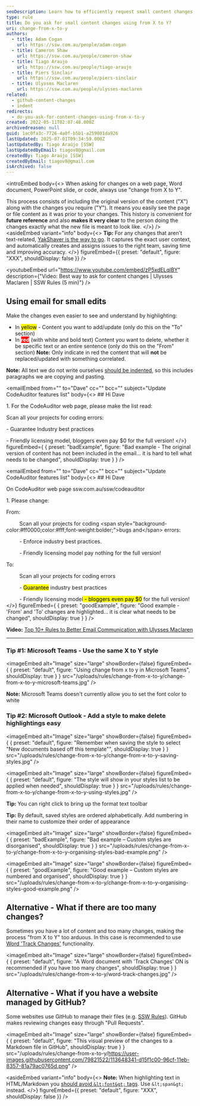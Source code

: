 ```yaml
---
seoDescription: Learn how to efficiently request small content changes by using the "Change from X to Y" method for clear and effective communication.
type: rule
title: Do you ask for small content changes using from X to Y?
uri: change-from-x-to-y
authors:
  - title: Adam Cogan
    url: https://ssw.com.au/people/adam-cogan
  - title: Cameron Shaw
    url: https://ssw.com.au/people/cameron-shaw
  - title: Tiago Araujo
    url: https://ssw.com.au/people/tiago-araujo
  - title: Piers Sinclair
    url: https://ssw.com.au/people/piers-sinclair
  - title: Ulysses Maclaren
    url: https://ssw.com.au/people/ulysses-maclaren
related:
  - github-content-changes
  - indent
redirects:
  - do-you-ask-for-content-changes-using-from-x-to-y
created: 2022-05-11T02:07:48.000Z
archivedreason: null
guid: 1ac0fa3c-7726-4a0f-b5b1-a259801da926
lastUpdated: 2025-07-01T09:34:59.000Z
lastUpdatedBy: Tiago Araújo [SSW]
lastUpdatedByEmail: tiagov8@gmail.com
createdBy: Tiago Araújo [SSW]
createdByEmail: tiagov8@gmail.com
isArchived: false
---
```


<introEmbed
  body={<>
When asking for changes on a web page, Word document, PowerPoint slide, or code, always use "change from X to Y".

This process consists of including the original version of the content ("X") along with the changes you require ("Y"). It means you easily see the page or file content as it was prior to your changes. This history is convenient for **future reference** and also **makes it very clear** to the person doing the changes exactly what the new file is meant to look like.
  </>}
/>
<asideEmbed
  variant="info"
  body={<>
    **Tip:** For any changes that aren't text-related, [YakShaver is the way to go](https://yakshaver.ai/). It captures the exact user context, and automatically creates and assigns issues to the right team, saving time and improving accuracy.
  </>}
  figureEmbed={{
    preset: "default",
    figure: "XXX",
    shouldDisplay: false
  }}
/>

<youtubeEmbed url="https://www.youtube.com/embed/zP5xdELqlBY" description={"Video: Best way to ask for content changes | Ulysses Maclaren | SSW Rules (5 min)"} />

## Using email for small edits

Make the changes even easier to see and understand by highlighting:

* In <mark>yellow</mark> - Content you want to add/update (only do this on the "To" section)
* In <span style="background-color:#ff0000;color:#fff;font-weight:bolder;">red</span> (with white and bold text) Content you want to delete, whether it be specific text or an entire sentence (only do this on the "From" section)
  **Note:** Only indicate in red the content that will **not** be replaced/updated with something correlated.

**Note:** All text we do not write ourselves [should be indented](/do-you-use-indentation-for-readability), so this includes paragraphs we are copying and pasting.

<emailEmbed
  from=""
  to="Dave"
  cc=""
  bcc=""
  subject="Update CodeAuditor features list"
  body={<>
    ## Hi Dave

1\. For the CodeAuditor web page, please make the list read:

Scan all your projects for coding errors:

\- Guarantee Industry best practices

\- Friendly licensing model, bloggers even pay $0 for the full version!
  </>}
  figureEmbed={ {
    preset: "badExample",
    figure: "Bad example - The original version of content has not been included in the email... it is hard to tell what needs to be changed",
    shouldDisplay: true
  } }
/>

<emailEmbed
  from=""
  to="Dave"
  cc=""
  bcc=""
  subject="Update CodeAuditor features list"
  body={<>
    ## Hi Dave

On CodeAuditor web page ssw.com.au/ssw/codeauditor

1\. Please change:

From:

&nbsp;&nbsp;&nbsp;&nbsp;&nbsp;&nbsp;&nbsp;&nbsp; Scan all your projects for coding &lt;span style="background-color:#ff0000;color:#fff;font-weight:bolder;"&gt;bugs and&lt;/span&gt; errors:

&nbsp;&nbsp;&nbsp;&nbsp;&nbsp;&nbsp;&nbsp;&nbsp; - Enforce industry best practices.

&nbsp;&nbsp;&nbsp;&nbsp;&nbsp;&nbsp;&nbsp;&nbsp; - Friendly licensing model pay nothing for the full version!

To:

&nbsp;&nbsp;&nbsp;&nbsp;&nbsp;&nbsp;&nbsp;&nbsp; Scan all your projects for coding errors

&nbsp;&nbsp;&nbsp;&nbsp;&nbsp;&nbsp;&nbsp;&nbsp; - <mark>Guarantee</mark> industry best practices

&nbsp;&nbsp;&nbsp;&nbsp;&nbsp;&nbsp;&nbsp;&nbsp; - Friendly licensing model<mark> - bloggers even pay $0</mark> for the full version!
  </>}
  figureEmbed={ {
    preset: "goodExample",
    figure: "Good example - 'From' and 'To' changes are highlighted... it is clear what needs to be changed",
    shouldDisplay: true
  } }
/>

**Video:** [Top 10+ Rules to Better Email Communication with Ulysses Maclaren](https://www.youtube.com/watch?v=LAqRokqq4jI)

- - -

### Tip #1: Microsoft Teams - Use the same X to Y style


<imageEmbed
  alt="Image"
  size="large"
  showBorder={false}
  figureEmbed={ {
    preset: "default",
    figure: "Using change from x to y in Microsoft Teams",
    shouldDisplay: true
  } }
  src="/uploads/rules/change-from-x-to-y/change-from-x-to-y-microsoft-teams.jpg"
/>

**Note:** Microsoft Teams doesn't currently allow you to set the font color to white

### Tip #2: Microsoft Outlook - Add a style to make delete highlightings easy


<imageEmbed
  alt="Image"
  size="large"
  showBorder={false}
  figureEmbed={ {
    preset: "default",
    figure: "Remember when saving the style to select \"New documents based off this template\"",
    shouldDisplay: true
  } }
  src="/uploads/rules/change-from-x-to-y/change-from-x-to-y-saving-styles.jpg"
/>


<imageEmbed
  alt="Image"
  size="large"
  showBorder={false}
  figureEmbed={ {
    preset: "default",
    figure: "The style will show in your styles list to be applied when needed",
    shouldDisplay: true
  } }
  src="/uploads/rules/change-from-x-to-y/change-from-x-to-y-using-styles.jpg"
/>

**Tip:** You can right click to bring up the format text toolbar

**Tip:** By default, saved styles are ordered alphabetically. Add numbering in their name to customize their order of appearance

<imageEmbed
  alt="Image"
  size="large"
  showBorder={false}
  figureEmbed={ {
    preset: "badExample",
    figure: "Bad example – Custom styles are disorganised",
    shouldDisplay: true
  } }
  src="/uploads/rules/change-from-x-to-y/change-from-x-to-y-organising-styles-bad-example.png"
/>

<imageEmbed
  alt="Image"
  size="large"
  showBorder={false}
  figureEmbed={ {
    preset: "goodExample",
    figure: "Good example – Custom styles are numbered and organised",
    shouldDisplay: true
  } }
  src="/uploads/rules/change-from-x-to-y/change-from-x-to-y-organising-styles-good-example.png"
/>

## Alternative - What if there are too many changes?

Sometimes you have a lot of content and too many changes, making the process "from X to Y" too arduous. In this case is recommended to use [Word 'Track Changes'](https://support.microsoft.com/en-gb/office/track-changes-in-word-197ba630-0f5f-4a8e-9a77-3712475e806a?ui=en-us&rs=en-gb&ad=gb) functionality.


<imageEmbed
  alt="Image"
  size="large"
  showBorder={false}
  figureEmbed={ {
    preset: "default",
    figure: "A Word document with 'Track Changes' ON is recommended if you have too many changes",
    shouldDisplay: true
  } }
  src="/uploads/rules/change-from-x-to-y/word-track-changes.jpg"
/>

## Alternative - What if you have a website managed by GitHub?

Some websites use GitHub to manage their files (e.g. [SSW Rules](https://github.com/SSWConsulting/SSW.Rules.Content)). GitHub makes reviewing changes easy through "Pull Requests".


<imageEmbed
  alt="Image"
  size="large"
  showBorder={false}
  figureEmbed={ {
    preset: "default",
    figure: "This visual preview of the changes to a Markdown file in GitHub",
    shouldDisplay: true
  } }
  src="/uploads/rules/change-from-x-to-y/https://user-images.githubusercontent.com/79821522/113648341-d15f1c00-96cf-11eb-8357-81a79ac0765d.png"
/>

<asideEmbed
  variant="info"
  body={<>
    **Note:** When highlighting text in HTML/Markdown you [should avoid `&lt;font&gt;` tags](/do-you-know-font-tags-are-no-longer-used). Use `&lt;span&gt;` instead.
  </>}
  figureEmbed={{
    preset: "default",
    figure: "XXX",
    shouldDisplay: false
  }}
/>
